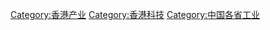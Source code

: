 {{Catnav|頁面分類|各種主題的頁面分類|依中国各省来作的分类|中国各省经济|香港經濟|香港产业}}
{{Catnav|頁面分類|人类社会|经济|产业|工业|各国工业|中国工业}}
{{commonscat|Industry in Hong Kong}}
{{catmore}}
[[Category:香港产业|Category:香港产业]]
[[Category:香港科技|Category:香港科技]]
[[Category:中国各省工业‎|Category:中国各省工业‎]]